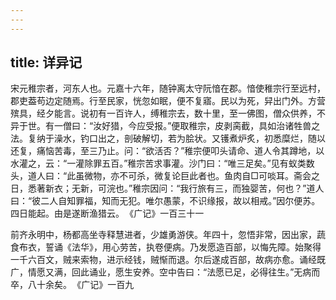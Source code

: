 ```yaml
---
---
---
```

title: 详异记
---



宋元稚宗者，河东人也。元嘉十六年，随钟离太守阮愔在郡。愔使稚宗行至远村，郡吏葢苟边定随焉。行至民家，恍忽如眠，便不复寤。民以为死，舁出门外。方营殡具，经夕能言。说初有一百许人，缚稚宗去，数十里，至一佛图，僧众供养，不异于世。有一僧曰：“汝好猎，今应受报。”便取稚宗，皮剥脔截，具如治诸牲兽之法。复纳于澡水，钓口出之，剖破解切，若为脍状。又镬煮炉炙，初悉糜烂，随以还复，痛恼苦毒，至三乃止。问：“欲活否？”稚宗便叩头请命、道人令其蹲地，以水灌之，云：“一灌除罪五百。”稚宗苦求事灌。沙门曰：“唯三足矣。”见有蚁类数头，道人曰：“此虽微物，亦不可杀，微复论巨此者也。鱼肉自□可啖耳。斋会之日，悉著新衣；无新，可浣也。”稚宗因问：“我行旅有三，而独婴苦，何也？”道人曰：“彼二人自知罪福，知而无犯。唯尔愚蒙，不识缘报，故以相戒。”因尔便苏。四日能起。由是遂断渔猎云。 《广记》一百三十一 

前齐永明中，杨都高坐寺释慧进者，少雄勇游侠。年四十，忽悟非常，因出家，蔬食布衣，誓诵《法华》，用心劳苦，执卷便病。乃发愿造百部，以悔先障。始聚得一千六百文，贼来索物，进示经钱，贼惭而退。尔后遂成百部，故病亦愈。诵经既广，情愿又满，回此诵业，愿生安养。空中告曰：“法愿已足，必得往生。”无病而卒，八十余矣。 《广记》一百九